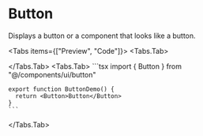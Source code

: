 
# Button

Displays a button or a component that looks like a button.

<Tabs items={["Preview", "Code"]}>
  <Tabs.Tab>
    <ComponentPreview>
      <ButtonDemo />
    </ComponentPreview>

  </Tabs.Tab>
  <Tabs.Tab>
    ```tsx
    import { Button } from "@/components/ui/button"
    
    export function ButtonDemo() {
      return <Button>Button</Button>
    }
    ```

  </Tabs.Tab>
</Tabs>
